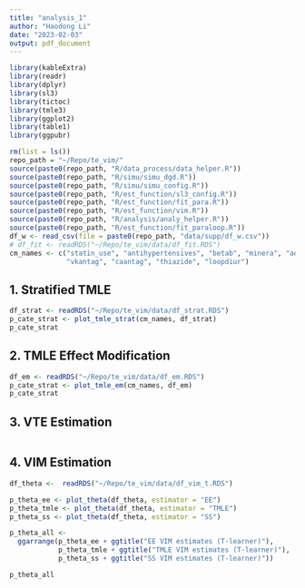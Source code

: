 ```yaml
---
title: "analysis_1"
author: "Haodong Li"
date: "2023-02-03"
output: pdf_document
---
```



```r
library(kableExtra)
library(readr)
library(dplyr)
library(sl3)
library(tictoc)
library(tmle3)
library(ggplot2)
library(table1)
library(ggpubr)

rm(list = ls())
repo_path = "~/Repo/te_vim/"
source(paste0(repo_path, "R/data_process/data_helper.R"))
source(paste0(repo_path, "R/simu/simu_dgd.R")) 
source(paste0(repo_path, "R/simu/simu_config.R"))
source(paste0(repo_path, "R/est_function/sl3_config.R"))
source(paste0(repo_path, "R/est_function/fit_para.R"))
source(paste0(repo_path, "R/est_function/vim.R"))
source(paste0(repo_path, "R/analysis/analy_helper.R"))
source(paste0(repo_path, "R/est_function/fit_paraloop.R"))
df_w <- read_csv(file = paste0(repo_path, "data/supp/df_w.csv"))
# df_fit <- readRDS("~/Repo/te_vim/data/df_fit.RDS")
cm_names <- c("statin_use", "antihypertensives", "betab", "minera", "adp",
              "vkantag", "caantag", "thiazide", "loopdiur")
```

## 1. Stratified TMLE
```r
df_strat <- readRDS("~/Repo/te_vim/data/df_strat.RDS")
p_cate_strat <- plot_tmle_strat(cm_names, df_strat)
p_cate_strat
```


## 2. TMLE Effect Modification
```r
df_em <- readRDS("~/Repo/te_vim/data/df_em.RDS")
p_cate_strat <- plot_tmle_em(cm_names, df_em)
p_cate_strat
```


## 3. VTE Estimation
```r

```


## 4. VIM Estimation
```r
df_theta <-  readRDS("~/Repo/te_vim/data/df_vim_t.RDS")

p_theta_ee <- plot_theta(df_theta, estimator = "EE")
p_theta_tmle <- plot_theta(df_theta, estimator = "TMLE")
p_theta_ss <- plot_theta(df_theta, estimator = "SS")

p_theta_all <-
  ggarrange(p_theta_ee + ggtitle("EE VIM estimates (T-learner)"),
            p_theta_tmle + ggtitle("TMLE VIM estimates (T-learner)"),
            p_theta_ss + ggtitle("SS VIM estimates (T-learner)"))

p_theta_all
```














